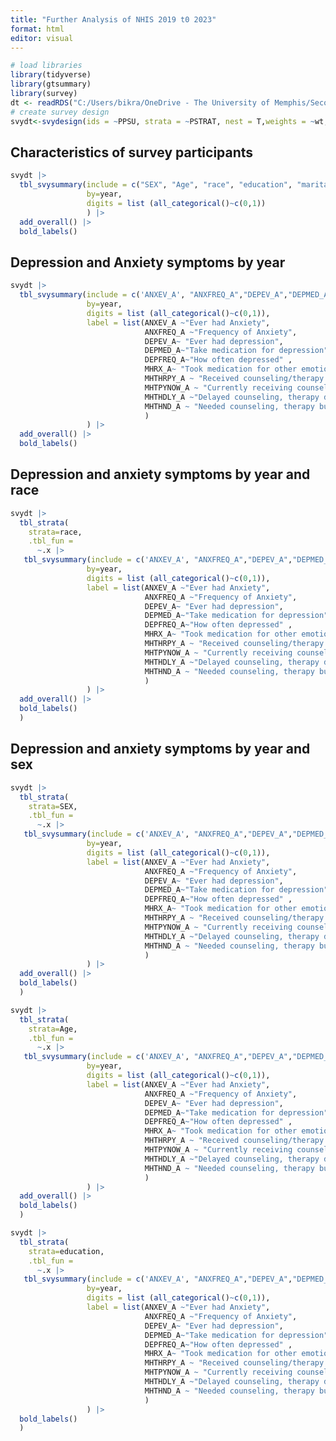 ```yaml
---
title: "Further Analysis of NHIS 2019 t0 2023"
format: html
editor: visual
---
```


```r
# load libraries
library(tidyverse)
library(gtsummary)
library(survey)
dt <- readRDS("C:/Users/bikra/OneDrive - The University of Memphis/Secondary mental health data analysis/dt.RDS")
# create survey design
svydt<-svydesign(ids = ~PPSU, strata = ~PSTRAT, nest = T,weights = ~wt, data=dt)
```

## Characteristics of survey participants

```r
svydt |> 
  tbl_svysummary(include = c("SEX", "Age", "race", "education", "marital", "insurance_cov","URBRRL","REGION"), 
                 by=year,
                 digits = list (all_categorical()~c(0,1))
                 ) |> 
  add_overall() |> 
  bold_labels()
```

## Depression and Anxiety symptoms by year

```r
svydt |> 
  tbl_svysummary(include = c('ANXEV_A', "ANXFREQ_A","DEPEV_A","DEPMED_A", "DEPFREQ_A", "MHRX_A","MHTHRPY_A", "MHTPYNOW_A","MHTHDLY_A","MHTHND_A"), 
                 by=year,
                 digits = list (all_categorical()~c(0,1)),
                 label = list(ANXEV_A ~"Ever had Anxiety",
                              ANXFREQ_A ~"Frequency of Anxiety",
                              DEPEV_A~ "Ever had depression", 
                              DEPMED_A~"Take medication for depression" , 
                              DEPFREQ_A~"How often depressed" , 
                              MHRX_A~ "Took medication for other emotions/concentration/behavior/mental health, past 12 months",
                              MHTHRPY_A ~ "Received counseling/therapy from mental health professional, past 12 months", 
                              MHTPYNOW_A ~ "Currently receiving counseling/therapy from mental health professional",
                              MHTHDLY_A ~"Delayed counseling, therapy due to cost, past 12 month",
                              MHTHND_A ~ "Needed counseling, therapy but did not get it due to cost, past 12 months"
                              )
                 ) |> 
  add_overall() |> 
  bold_labels() 
```

## Depression and anxiety symptoms by year and race

```r


svydt |> 
  tbl_strata( 
    strata=race,
    .tbl_fun = 
      ~.x |> 
   tbl_svysummary(include = c('ANXEV_A', "ANXFREQ_A","DEPEV_A","DEPMED_A", "DEPFREQ_A", "MHRX_A","MHTHRPY_A", "MHTPYNOW_A","MHTHDLY_A","MHTHND_A"), 
                 by=year,
                 digits = list (all_categorical()~c(0,1)),
                 label = list(ANXEV_A ~"Ever had Anxiety",
                              ANXFREQ_A ~"Frequency of Anxiety",
                              DEPEV_A~ "Ever had depression", 
                              DEPMED_A~"Take medication for depression" , 
                              DEPFREQ_A~"How often depressed" , 
                              MHRX_A~ "Took medication for other emotions/concentration/behavior/mental health, past 12 months",
                              MHTHRPY_A ~ "Received counseling/therapy from mental health professional, past 12 months", 
                              MHTPYNOW_A ~ "Currently receiving counseling/therapy from mental health professional",
                              MHTHDLY_A ~"Delayed counseling, therapy due to cost, past 12 month",
                              MHTHND_A ~ "Needed counseling, therapy but did not get it due to cost, past 12 months"
                              )
                 ) |> 
  add_overall() |> 
  bold_labels()
  )
```

## Depression and anxiety symptoms by year and sex

```r
svydt |> 
  tbl_strata( 
    strata=SEX,
    .tbl_fun = 
      ~.x |> 
   tbl_svysummary(include = c('ANXEV_A', "ANXFREQ_A","DEPEV_A","DEPMED_A", "DEPFREQ_A", "MHRX_A","MHTHRPY_A", "MHTPYNOW_A","MHTHDLY_A","MHTHND_A"), 
                 by=year,
                 digits = list (all_categorical()~c(0,1)),
                 label = list(ANXEV_A ~"Ever had Anxiety",
                              ANXFREQ_A ~"Frequency of Anxiety",
                              DEPEV_A~ "Ever had depression", 
                              DEPMED_A~"Take medication for depression" , 
                              DEPFREQ_A~"How often depressed" , 
                              MHRX_A~ "Took medication for other emotions/concentration/behavior/mental health, past 12 months",
                              MHTHRPY_A ~ "Received counseling/therapy from mental health professional, past 12 months", 
                              MHTPYNOW_A ~ "Currently receiving counseling/therapy from mental health professional",
                              MHTHDLY_A ~"Delayed counseling, therapy due to cost, past 12 month",
                              MHTHND_A ~ "Needed counseling, therapy but did not get it due to cost, past 12 months"
                              )
                 ) |> 
  add_overall() |> 
  bold_labels()
  )
```

```r
svydt |> 
  tbl_strata( 
    strata=Age,
    .tbl_fun = 
      ~.x |> 
   tbl_svysummary(include = c('ANXEV_A', "ANXFREQ_A","DEPEV_A","DEPMED_A", "DEPFREQ_A", "MHRX_A","MHTHRPY_A", "MHTPYNOW_A","MHTHDLY_A","MHTHND_A"), 
                 by=year,
                 digits = list (all_categorical()~c(0,1)),
                 label = list(ANXEV_A ~"Ever had Anxiety",
                              ANXFREQ_A ~"Frequency of Anxiety",
                              DEPEV_A~ "Ever had depression", 
                              DEPMED_A~"Take medication for depression" , 
                              DEPFREQ_A~"How often depressed" , 
                              MHRX_A~ "Took medication for other emotions/concentration/behavior/mental health, past 12 months",
                              MHTHRPY_A ~ "Received counseling/therapy from mental health professional, past 12 months", 
                              MHTPYNOW_A ~ "Currently receiving counseling/therapy from mental health professional",
                              MHTHDLY_A ~"Delayed counseling, therapy due to cost, past 12 month",
                              MHTHND_A ~ "Needed counseling, therapy but did not get it due to cost, past 12 months"
                              )
                 ) |> 
  add_overall() |> 
  bold_labels()
  )
```

```r
svydt |> 
  tbl_strata( 
    strata=education,
    .tbl_fun = 
      ~.x |> 
   tbl_svysummary(include = c('ANXEV_A', "ANXFREQ_A","DEPEV_A","DEPMED_A", "DEPFREQ_A", "MHRX_A","MHTHRPY_A", "MHTPYNOW_A","MHTHDLY_A","MHTHND_A"), 
                 by=year,
                 digits = list (all_categorical()~c(0,1)),
                 label = list(ANXEV_A ~"Ever had Anxiety",
                              ANXFREQ_A ~"Frequency of Anxiety",
                              DEPEV_A~ "Ever had depression", 
                              DEPMED_A~"Take medication for depression" , 
                              DEPFREQ_A~"How often depressed" , 
                              MHRX_A~ "Took medication for other emotions/concentration/behavior/mental health, past 12 months",
                              MHTHRPY_A ~ "Received counseling/therapy from mental health professional, past 12 months", 
                              MHTPYNOW_A ~ "Currently receiving counseling/therapy from mental health professional",
                              MHTHDLY_A ~"Delayed counseling, therapy due to cost, past 12 month",
                              MHTHND_A ~ "Needed counseling, therapy but did not get it due to cost, past 12 months"
                              )
                 ) |> 
  bold_labels()
  )
```
